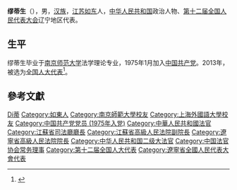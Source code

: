 '''缪蒂生'''（{{bd|1956年|5月|}}），男，[[汉族|汉族]]，[[江苏|江苏]][[如东|如东]]人，[[中华人民共和国|中华人民共和国]]政治人物、[[第十二届全国人民代表大会|第十二届全国人民代表大会]]辽宁地区代表。

== 生平 ==
缪蒂生毕业于[[南京师范大学|南京师范大学]]法学理论专业，1975年1月加入[[中国共产党|中国共产党]]。2013年，被选为[[全国人大代表|全国人大代表]]<ref>{{cite news|title=全国人大代表信息-缪蒂生|url= http://210.82.31.1:8084/delegate/viewDelegate.action?dbid=120450|accessdate=2013-03-28|newspaper=全国人大网|archive-url=https://web.archive.org/web/20160306050419/http://www.npc.gov.cn/delegate/viewDelegate.action?dbid=120450|archive-date=2016-03-06|dead-url=yes}}</ref>。

== 參考文獻 ==
{{Reflist}}

{{中华人民共和国官员小作品}}
{{Navboxes 
| title  = 缪蒂生在[[中国法官协会|中国法官协会]]的职务
| list1  =
{{中国法官协会第五届理事会}}
}}

{{Authority control}}
{{DEFAULTSORT:Miao繆}}
[[Category:繆姓|Di蒂]]
[[Category:如東人|Category:如東人]]
[[Category:南京師範大學校友|Category:南京師範大學校友]]
[[Category:上海外國語大學校友|Category:上海外國語大學校友]]
[[Category:中国共产党党员_(1975年入党)|Category:中国共产党党员 (1975年入党)]]
[[Category:中華人民共和國法官|Category:中華人民共和國法官]]
[[Category:江蘇省司法廳廳長|Category:江蘇省司法廳廳長]]
[[Category:江蘇省高級人民法院副院長|Category:江蘇省高級人民法院副院長]]
[[Category:遼寧省高級人民法院院長|Category:遼寧省高級人民法院院長]]
[[Category:中华人民共和国二级大法官|Category:中华人民共和国二级大法官]]
[[Category:中国法官协会常务理事|Category:中国法官协会常务理事]]
[[Category:第十二届全国人大代表|Category:第十二届全国人大代表]]
[[Category:遼寧省全國人民代表大會代表|Category:遼寧省全國人民代表大會代表]]